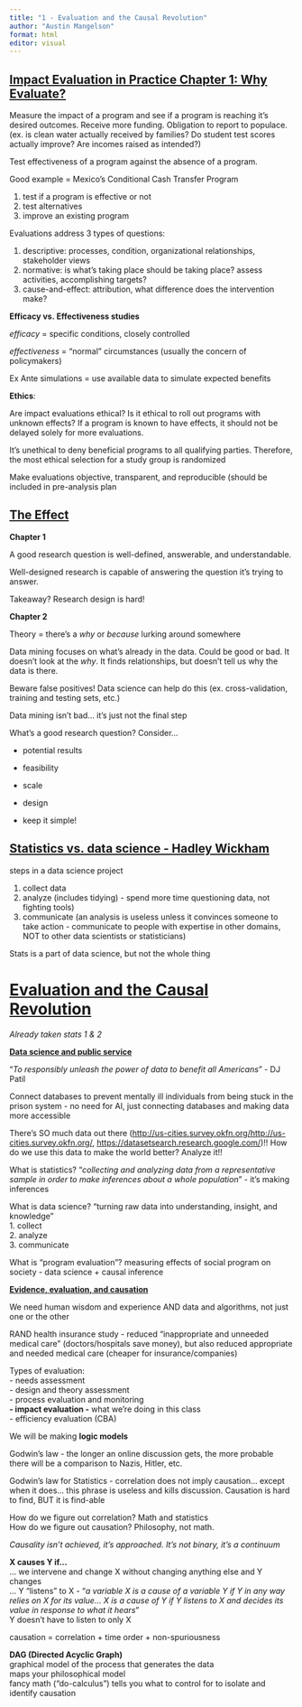 ```yaml
---
title: "1 - Evaluation and the Causal Revolution"
author: "Austin Mangelson"
format: html
editor: visual
---
```


## [Impact Evaluation in Practice Chapter 1: Why Evaluate?](https://openknowledge.worldbank.org/server/api/core/bitstreams/4659ef23-61ff-5df7-9b4e-89fda12b074d/content)

Measure the impact of a program and see if a program is reaching it's desired outcomes. Receive more funding. Obligation to report to populace. (ex. is clean water actually received by families? Do student test scores actually improve? Are incomes raised as intended?)

Test effectiveness of a program against the absence of a program.

Good example = Mexico's Conditional Cash Transfer Program

1.  test if a program is effective or not
2.  test alternatives
3.  improve an existing program

Evaluations address 3 types of questions:

1.  descriptive: processes, condition, organizational relationships, stakeholder views
2.  normative: is what's taking place should be taking place? assess activities, accomplishing targets?
3.  cause-and-effect: attribution, what difference does the intervention make?

**Efficacy vs. Effectiveness studies**

*efficacy* = specific conditions, closely controlled

*effectiveness* = "normal" circumstances (usually the concern of policymakers)

Ex Ante simulations = use available data to simulate expected benefits

**Ethics**:

Are impact evaluations ethical? Is it ethical to roll out programs with unknown effects? If a program is known to have effects, it should not be delayed solely for more evaluations.

It's unethical to deny beneficial programs to all qualifying parties. Therefore, the most ethical selection for a study group is randomized

Make evaluations objective, transparent, and reproducible (should be included in pre-analysis plan

## [The Effect](https://theeffectbook.net/)

**Chapter 1**

A good research question is well-defined, answerable, and understandable.

Well-designed research is capable of answering the question it's trying to answer.

Takeaway? Research design is hard!

**Chapter 2**

Theory = there's a *why* or *because* lurking around somewhere

Data mining focuses on what's already in the data. Could be good or bad. It doesn't look at the *why*. It finds relationships, but doesn't tell us why the data is there.

Beware false positives! Data science can help do this (ex. cross-validation, training and testing sets, etc.)

Data mining isn't bad... it's just not the final step

What's a good research question? Consider...

-   potential results

-   feasibility

-   scale

-   design

-   keep it simple!

## [Statistics vs. data science - Hadley Wickham](https://imstat.org/2014/09/04/data-science-how-is-it-different-to-statistics%E2%80%89/)

steps in a data science project

1.  collect data
2.  analyze (includes tidying) - spend more time questioning data, not fighting tools)
3.  communicate (an analysis is useless unless it convinces someone to take action - communicate to people with expertise in other domains, NOT to other data scientists or statisticians)

Stats is a part of data science, but not the whole thing

# [Evaluation and the Causal Revolution](https://evalsp24.classes.andrewheiss.com/content/01-content.html)

*Already taken stats 1 & 2*

[**Data science and public service**]{.underline}

"*To responsibly unleash the power of data to benefit all Americans*" - DJ Patil

Connect databases to prevent mentally ill individuals from being stuck in the prison system - no need for AI, just connecting databases and making data more accessible

There's SO much data out there ([http://us-cities.survey.okfn.org/http://us-cities.survey.okfn.org/](http://us-cities.survey.okfn.org/), <https://datasetsearch.research.google.com/>)!! How do we use this data to make the world better? Analyze it!!

What is statistics? "*collecting and analyzing data from a representative sample in order to make inferences about a whole population*" - it's making inferences

What is data science? "turning raw data into understanding, insight, and knowledge"\
1. collect\
2. analyze\
3. communicate

What is "program evaluation"? measuring effects of social program on society - data science + causal inference

[**Evidence, evaluation, and causation**]{.underline}

We need human wisdom and experience AND data and algorithms, not just one or the other

RAND health insurance study - reduced "inappropriate and unneeded medical care" (doctors/hospitals save money), but also reduced appropriate and needed medical care (cheaper for insurance/companies)

Types of evaluation: \
 - needs assessment\
 - design and theory assessment\
 - process evaluation and monitoring\
**- impact evaluation -** what we're doing in this class\
 - efficiency evaluation (CBA)

We will be making **logic models**

Godwin's law - the longer an online discussion gets, the more probable there will be a comparison to Nazis, Hitler, etc.

Godwin's law for Statistics - correlation does not imply causation... except when it does... this phrase is useless and kills discussion. Causation is hard to find, BUT it is find-able

How do we figure out correlation? Math and statistics\
How do we figure out causation? Philosophy, not math.

*Causality isn't achieved, it's approached. It's not binary, it's a continuum*

**X causes Y if...**\
... we intervene and change X without changing anything else and Y changes\
... Y "listens" to X - "*a variable X is a cause of a variable Y if Y in any way relies on X for its value... X is a cause of Y if Y listens to X and decides its value in response to what it hears*"\
Y doesn't have to listen to only X

causation = correlation + time order + non-spuriousness

**DAG (Directed Acyclic Graph)**\
graphical model of the process that generates the data\
maps your philosophical model\
fancy math ("do-calculus") tells you what to control for to isolate and identify causation
